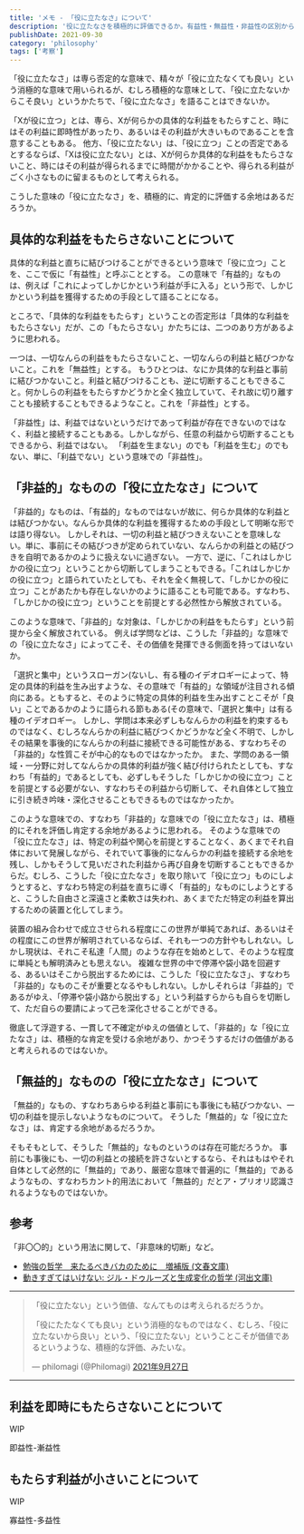 ```yaml
---
title: 'メモ - 「役に立たなさ」について'
description: '役に立たなさを積極的に評価できるか。有益性・無益性・非益性の区別から、非益的なものの価値を論じる'
publishDate: 2021-09-30
category: 'philosophy'
tags: ['考察']
---
```


「役に立たなさ」は専ら否定的な意味で、精々が「役に立たなくても良い」という消極的な意味で用いられるが、むしろ積極的な意味として、「役に立たないからこそ良い」というかたちで、「役に立たなさ」を語ることはできないか。

「Xが役に立つ」とは、専ら、Xが何らかの具体的な利益をもたらすこと、時にはその利益に即時性があったり、あるいはその利益が大きいものであることを含意することもある。
他方、「役に立たない」は、「役に立つ」ことの否定であるとするならば、「Xは役に立たない」とは、Xが何らか具体的な利益をもたらさないこと、時にはその利益が得られるまでに時間がかかることや、得られる利益がごく小さなものに留まるものとして考えられる。

こうした意味の「役に立たなさ」を、積極的に、肯定的に評価する余地はあるだろうか。

## 具体的な利益をもたらさないことについて

具体的な利益と直ちに結びつけることができるという意味で「役に立つ」ことを、ここで仮に「有益性」と呼ぶこととする。
この意味で「有益的」なものは、例えば「これによってしかじかという利益が手に入る」という形で、しかじかという利益を獲得するための手段として語ることになる。

ところで、「具体的な利益をもたらす」ということの否定形は「具体的な利益をもたらさない」だが、この「もたらさない」かたちには、二つのあり方があるように思われる。

一つは、一切なんらの利益をもたらさないこと、一切なんらの利益と結びつかないこと。これを「無益性」とする。
もうひとつは、なにか具体的な利益と事前に結びつかないこと。利益と結びつけることも、逆に切断することもできること。何かしらの利益をもたらすかどうかと全く独立していて、それ故に切り離すことも接続することもできるようなこと。これを「非益性」とする。

「非益性」は、利益ではないというだけであって利益が存在できないのではなく、利益と接続することもある。しかしながら、任意の利益から切断することもできるから、利益ではない。
「利益を生まない」のでも「利益を生む」のでもない、単に、「利益でない」という意味での「非益性」。

## 「非益的」なものの「役に立たなさ」について

「非益的」なものは、「有益的」なものではないが故に、何らか具体的な利益とは結びつかない。なんらか具体的な利益を獲得するための手段として明晰な形では語り得ない。
しかしそれは、一切の利益と結びつきえないことを意味しない。単に、事前にその結びつきが定められていない、なんらかの利益との結びつきを自明であるかのように扱えないに過ぎない。
一方で、逆に、「これはしかじかの役に立つ」ということから切断してしまうこともできる。「これはしかじかの役に立つ」と語られていたとしても、それを全く無視して、「しかじかの役に立つ」ことがあたかも存在しないかのように語ることも可能である。すなわち、「しかじかの役に立つ」ということを前提とする必然性から解放されている。

このような意味で、「非益的」な対象は、「しかじかの利益をもたらす」という前提から全く解放されている。
例えば学問などは、こうした「非益的」な意味での「役に立たなさ」によってこそ、その価値を発揮できる側面を持ってはいないか。

「選択と集中」というスローガン(ないし、有る種のイデオロギーによって、特定の具体的利益を生み出すような、その意味で「有益的」な領域が注目される傾向にある。ともすると、そのように特定の具体的利益を生み出すことこそが「良い」ことであるかのように語られる節もある(その意味で、「選択と集中」は有る種のイデオロギー。
しかし、学問は本来必ずしもなんらかの利益を約束するものではなく、むしろなんらかの利益に結びつくかどうかなど全く不明で、しかしその結果を事後的になんらかの利益に接続できる可能性がある、すなわちその「非益的」な性質こそが中心的なものではなかったか。
また、学問のある一領域・一分野に対してなんらかの具体的利益が強く結び付けられたとしても、すなわち「有益的」であるとしても、必ずしもそうした「しかじかの役に立つ」ことを前提とする必要がない、すなわちその利益から切断して、それ自体として独立に引き続き吟味・深化させることもできるものではなかったか。

このような意味での、すなわち「非益的」な意味での「役に立たなさ」は、積極的にそれを評価し肯定する余地があるように思われる。
そのような意味での「役に立たなさ」は、特定の利益や関心を前提とすることなく、あくまでそれ自体において発展しながら、それでいて事後的になんらかの利益を接続する余地を残し、しかもそうして見いだされた利益から再び自身を切断することもできるからだ。むしろ、こうした「役に立たなさ」を取り除いて「役に立つ」ものにしようとすると、すなわち特定の利益を直ちに導く「有益的」なものにしようとすると、こうした自由さと深遠さと柔軟さは失われ、あくまでただ特定の利益を算出するための装置と化してしまう。

装置の組み合わせで成立させられる程度にこの世界が単純であれば、あるいはその程度にこの世界が解明されているならば、それも一つの方針やもしれない。しかし現状は、それこそ私達「人間」のような存在を始めとして、そのような程度に単純とも解明済みとも思えない。
複雑な世界の中で停滞や袋小路を回避する、あるいはそこから脱出するためには、こうした「役に立たなさ」、すなわち「非益的」なものこそが重要となるやもしれない。しかしそれらは「非益的」であるがゆえ、「停滞や袋小路から脱出する」という利益すらからも自らを切断して、ただ自らの要請によって己を深化させることができる。

徹底して浮遊する、一貫して不確定がゆえの価値として、「非益的」な「役に立たなさ」は、積極的な肯定を受ける余地があり、かつそうするだけの価値があると考えられるのではないか。

## 「無益的」なものの「役に立たなさ」について

「無益的」なもの、すなわちあらゆる利益と事前にも事後にも結びつかない、一切の利益を提示しないようなものについて。
そうした「無益的」な「役に立たなさ」は、肯定する余地があるだろうか。

そもそもとして、そうした「無益的」なものというのは存在可能だろうか。
事前にも事後にも、一切の利益との接続を許さないとするなら、それはもはやそれ自体として必然的に「無益的」であり、厳密な意味で普遍的に「無益的」であるようなもの、すなわちカント的用法において「無益的」だとア・プリオリ認識されるようなものではないか。

## 参考

「非〇〇的」という用法に関して、「非意味的切断」など。

- [勉強の哲学　来たるべきバカのために　増補版 (文春文庫)](https://amzn.asia/d/gJm6pck)
- [動きすぎてはいけない: ジル・ドゥルーズと生成変化の哲学 (河出文庫)](https://amzn.asia/d/gzoywrY)

---

> 「役に立たない」という価値、なんてものは考えられるだろうか。
>
> 「役にたたなくても良い」という消極的なものではなく、むしろ、「役に立たないから良い」という、「役に立たない」ということこそが価値であるというような、積極的な評価、みたいな。
>
> — philomagi (@Philomagi) [2021年9月27日](https://twitter.com/Philomagi/status/1442565489499127811?ref_src=twsrc%5Etfw)  

---

## 利益を即時にもたらさないことについて

WIP

即益性-漸益性

## もたらす利益が小さいことについて

WIP

寡益性-多益性

